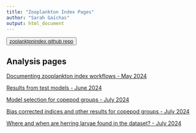 ```yaml
---
title: "Zooplankton Index Pages"
author: "Sarah Gaichas"
output: html_document
---
```


<button>
    <a href="https://github.com/NOAA-EDAB/zooplanktonindex"> zoolanktpnindex github repo </a>
</button>


<!-- ADD LINKS BELOW, note, using the RMD link syntax will open the presentation in the same tab, which is annoying. Use the html with the "_blank" to fix that behavior -->

## Analysis pages
 

<a href="https://noaa-edab.github.io/zooplanktonindex/ZoopVASTworkflow.html" target="_blank"> Documenting zooplankton index workflows - May 2024 </a> 

<a href="https://noaa-edab.github.io/zooplanktonindex/TestResults.html" target="_blank"> Results from test models - June 2024 </a> 

<a href="https://noaa-edab.github.io/zooplanktonindex/CopeModSelection.html" target="_blank"> Model selection for copepod groups - July 2024 </a> 

<a href="https://noaa-edab.github.io/zooplanktonindex/CopeModResults.html" target="_blank"> Bias corrected indices and other results for copepod groups - July 2024 </a> 

<a href="https://noaa-edab.github.io/zooplanktonindex/HerringLarvaeExplore.html" target="_blank"> Where and when are herring larvae found in the dataset? - July 2024 </a> 

